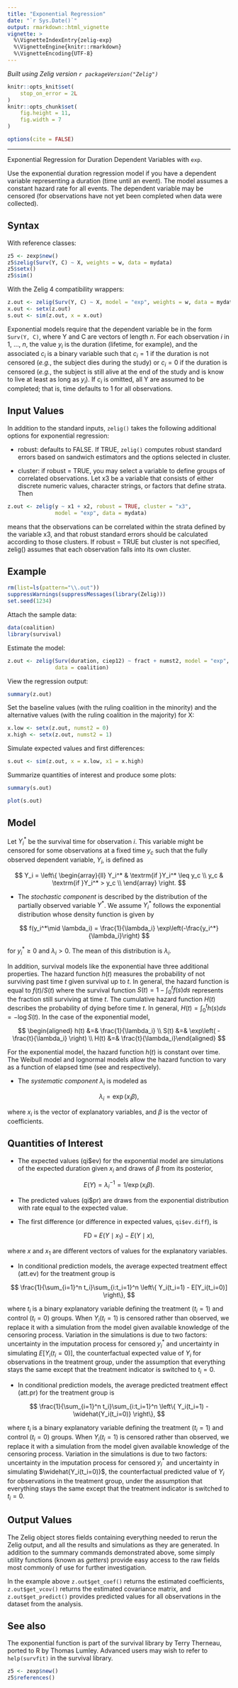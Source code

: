 ```yaml
---
title: "Exponential Regression"
date: "`r Sys.Date()`"
output: rmarkdown::html_vignette
vignette: >
  %\VignetteIndexEntry{zelig-exp}
  %\VignetteEngine{knitr::rmarkdown}
  %\VignetteEncoding{UTF-8}
---
```


*Built using Zelig version `r packageVersion("Zelig")`*

```r
knitr::opts_knit$set(
    stop_on_error = 2L
)
knitr::opts_chunk$set(
    fig.height = 11,
    fig.width = 7
)

options(cite = FALSE)
```
---

Exponential Regression for Duration Dependent Variables with `exp`.

Use the exponential duration regression model if you have a dependent
variable representing a duration (time until an event). The model
assumes a constant hazard rate for all events. The dependent variable
may be censored (for observations have not yet been completed when data
were collected).

Syntax
------

With reference classes:

```r
z5 <- zexp$new()
z5$zelig(Surv(Y, C) ~ X, weights = w, data = mydata)
z5$setx()
z5$sim()
```

With the Zelig 4 compatibility wrappers:

```r
z.out <- zelig(Surv(Y, C) ~ X, model = "exp", weights = w, data = mydata)
x.out <- setx(z.out)
s.out <- sim(z.out, x = x.out)
```

Exponential models require that the dependent variable be in the form
`Surv(Y, C)`, where Y and C are vectors of length $n$. For each
observation $i$ in 1, ..., $n$, the value $y_i$ is the
duration (lifetime, for example), and the associated $c_i$ is a
binary variable such that $c_i = 1$ if the duration is not
censored (*e.g.*, the subject dies during the study) or $c_i = 0$
if the duration is censored (*e.g.*, the subject is still alive at the
end of the study and is know to live at least as long as $y_i$).
If $c_i$ is omitted, all Y are assumed to be completed; that is,
time defaults to 1 for all observations.

Input Values
------

In addition to the standard inputs, `zelig()` takes the following
additional options for exponential regression:

-  robust: defaults to FALSE. If TRUE, `zelig()` computes robust standard
   errors based on sandwich estimators and the options
   selected in cluster.

-  cluster: if robust = TRUE, you may select a variable to define groups
   of correlated observations. Let x3 be a variable that consists of
   either discrete numeric values, character strings, or factors that
   define strata. Then

```r
z.out <- zelig(y ~ x1 + x2, robust = TRUE, cluster = "x3",
               model = "exp", data = mydata)
```

means that the observations can be correlated within the strata
defined by the variable x3, and that robust standard errors should be
calculated according to those clusters. If robust = TRUE but cluster
is not specified, zelig() assumes that each observation falls into
its own cluster.

Example
------

```r
rm(list=ls(pattern="\\.out"))
suppressWarnings(suppressMessages(library(Zelig)))
set.seed(1234)
```

Attach the sample data:

```r
data(coalition)
library(survival)
```

Estimate the model:

```r
z.out <- zelig(Surv(duration, ciep12) ~ fract + numst2, model = "exp",
               data = coalition)
```

View the regression output:

```r
summary(z.out)
```

Set the baseline values (with the ruling coalition in the minority) and
the alternative values (with the ruling coalition in the majority) for
X:

```r
x.low <- setx(z.out, numst2 = 0)
x.high <- setx(z.out, numst2 = 1)
```

Simulate expected values and first differences:

```r
s.out <- sim(z.out, x = x.low, x1 = x.high)
```

Summarize quantities of interest and produce some plots:

```r
summary(s.out)
```

```r
plot(s.out)
```

Model
------

Let $Y_i^*$ be the survival time for observation $i$. This
variable might be censored for some observations at a fixed time
$y_c$ such that the fully observed dependent variable,
$Y_i$, is defined as

$$
    Y_i = \left\{ \begin{array}{ll}
        Y_i^* & \textrm{if }Y_i^* \leq y_c \\
         y_c & \textrm{if }Y_i^* > y_c \\
       \end{array} \right.
$$

-  The *stochastic component* is described by the distribution of the
   partially observed variable $Y^*$. We assume $Y_i^*$
   follows the exponential distribution whose density function is given
   by

$$
    f(y_i^*\mid \lambda_i) = \frac{1}{\lambda_i} \exp\left(-\frac{y_i^*}{\lambda_i}\right)
$$

   for $y_i^*\ge 0$ and $\lambda_i>0$. The mean of this
   distribution is $\lambda_i$.

   In addition, survival models like the exponential have three
   additional properties. The hazard function $h(t)$ measures the
   probability of not surviving past time $t$ given survival up to
   $t$. In general, the hazard function is equal to
   $f(t)/S(t)$ where the survival function
   $S(t) = 1 - \int_{0}^t f(s) ds$ represents the fraction still
   surviving at time $t$. The cumulative hazard function
   $H(t)$ describes the probability of dying before time
   $t$. In general,
   $H(t)= \int_{0}^{t} h(s) ds = -\log S(t)$. In the case of the
   exponential model,


$$
    \begin{aligned}
        h(t) &=& \frac{1}{\lambda_i} \\
      S(t) &=& \exp\left( -\frac{t}{\lambda_i} \right) \\
      H(t) &=& \frac{t}{\lambda_i}\end{aligned}
$$

   For the exponential model, the hazard function $h(t)$ is
   constant over time. The Weibull model and lognormal models allow the
   hazard function to vary as a function of elapsed time (see and
   respectively).

-  The *systematic component* $\lambda_i$ is modeled as


$$
    \lambda_i = \exp(x_i \beta),
$$

   where $x_i$ is the vector of explanatory variables, and
   $\beta$ is the vector of coefficients.

Quantities of Interest
------

-  The expected values (qi$ev) for the exponential model are simulations
   of the expected duration given $x_i$ and draws of $\beta$
   from its posterior,


$$
    E(Y) = \lambda_i^{-1} = 1/\exp(x_i \beta).
$$

-  The predicted values (qi$pr) are draws from the exponential
   distribution with rate equal to the expected value.

-  The first difference (or difference in expected values, `qi$ev.diff`),
   is


$$
    \textrm{FD} \; = \; E(Y \mid x_1) - E(Y \mid x),
$$

   where $x$ and $x_1$ are different vectors of values for
   the explanatory variables.

-  In conditional prediction models, the average expected treatment
   effect (att.ev) for the treatment group is


$$
    \frac{1}{\sum_{i=1}^n t_i}\sum_{i:t_i=1}^n \left\{ Y_i(t_i=1) - E[Y_i(t_i=0)]
        \right\},
$$

   where $t_i$ is a binary explanatory variable defining the
   treatment ($t_i=1$) and control ($t_i=0$) groups. When
   $Y_i(t_i=1)$ is censored rather than observed, we replace it
   with a simulation from the model given available knowledge of the
   censoring process. Variation in the simulations is due to two
   factors: uncertainty in the imputation process for censored
   $y_i^*$ and uncertainty in simulating $E[Y_i(t_i=0)]$,
   the counterfactual expected value of $Y_i$ for observations in
   the treatment group, under the assumption that everything stays the
   same except that the treatment indicator is switched to
   $t_i=0$.

-  In conditional prediction models, the average predicted treatment
   effect (att.pr) for the treatment group is


$$
    \frac{1}{\sum_{i=1}^n t_i}\sum_{i:t_i=1}^n \left\{ Y_i(t_i=1) -
        \widehat{Y_i(t_i=0)} \right\},
$$

   where $t_i$ is a binary explanatory variable defining the
   treatment ($t_i=1$) and control ($t_i=0$) groups. When
   $Y_i(t_i=1)$ is censored rather than observed, we replace it
   with a simulation from the model given available knowledge of the
   censoring process. Variation in the simulations is due to two
   factors: uncertainty in the imputation process for censored
   $y_i^*$ and uncertainty in simulating
   $\widehat{Y_i(t_i=0)}$, the counterfactual predicted value of
   $Y_i$ for observations in the treatment group, under the
   assumption that everything stays the same except that the treatment
   indicator is switched to $t_i=0$.

Output Values
------

The Zelig object stores fields containing everything needed to
rerun the Zelig output, and all the results and simulations as they are generated.
In addition to the summary commands demonstrated above, some simply utility
functions (known as *getters*) provide easy access to the raw fields most
commonly of use for further investigation.

In the example above `z.out$get_coef()` returns the estimated coefficients, `z.out$get_vcov()` returns the estimated covariance matrix, and `z.out$get_predict()` provides predicted values for all observations in the dataset from the analysis.

See also
------

The exponential function is part of the survival library by Terry
Therneau, ported to R by Thomas Lumley. Advanced users may wish to refer
to `help(survfit)` in the survival library.

```r
z5 <- zexp$new()
z5$references()
```
